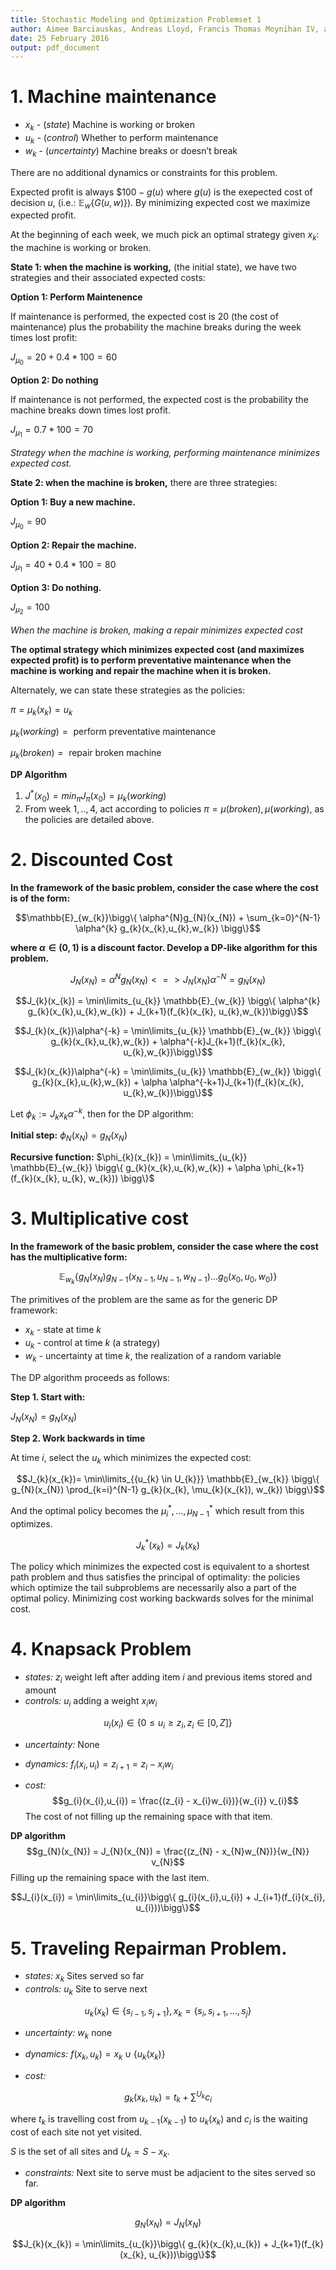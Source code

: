 ```yaml
---
title: Stochastic Modeling and Optimization Problemset 1
author: Aimee Barciauskas, Andreas Lloyd, Francis Thomas Moynihan IV, and Seda Yilmaz
date: 25 February 2016
output: pdf_document
---
```


# 1. Machine maintenance

* $x_{k}$ - (*state*) Machine is working or broken
* $u_{k}$ - (*control*) Whether to perform maintenance
* $w_{k}$ - (*uncertainty*) Machine breaks or doesn't break

There are no additional dynamics or constraints for this problem.

Expected profit is always $\$100 - g(u)$ where $g(u)$ is the exepected cost of decision $u$, (i.e.: $\mathbb{E}_{w}\{G(u,w)\}$). By minimizing expected cost we maximize expected profit.

At the beginning of each week, we much pick an optimal strategy given $x_{k}$: the machine is working or broken.

**State 1: when the machine is working,** (the initial state), we have two strategies and their associated expected costs:

**Option 1: Perform Maintenence**

If maintenance is performed, the expected cost is 20 (the cost of maintenance) plus the probability the machine breaks during the week times lost profit:

$J_{\mu_{0}} = 20 + 0.4*100 = 60$

**Option 2: Do nothing**

If maintenance is not performed, the expected cost is the probability the machine breaks down times lost profit.

$J_{\mu_{1}} = 0.7*100 = 70$

*Strategy when the machine is working, performing maintenance minimizes expected cost.*

**State 2: when the machine is broken,** there are three strategies:

**Option 1: Buy a new machine.**

$J_{\mu_{0}} = 90$

**Option 2: Repair the machine.**

$J_{\mu_{1}} = 40 + 0.4*100 = 80$

**Option 3: Do nothing.**

$J_{\mu_{2}} = 100$

*When the machine is broken, making a repair minimizes expected cost*

**The optimal strategy which minimizes expected cost (and maximizes expected profit) is to perform preventative maintenance when the machine is working and repair the machine when it is broken.**

Alternately, we can state these strategies as the policies:

$\pi = \mu_{k}(x_{k}) = u_{k}$

$\mu_{k}(working) = \text{ perform preventative maintenance}$

$\mu_{k}(broken) = \text{ repair broken machine}$

**DP Algorithm**

1. $J^{*}(x_{0}) = min_{\pi}J_{\pi}(x_{0}) =  \mu_{k}(working)$
2. From week $1,..,4$, act according to policies $\pi = {\mu(broken), \mu(working)}$, as the policies are detailed above.

# 2. Discounted Cost

**In the framework of the basic problem, consider the case where the cost is of the form:**

$$\mathbb{E}_{w_{k}}\bigg\{ \alpha^{N}g_{N}(x_{N}) + \sum_{k=0}^{N-1} \alpha^{k} g_{k}(x_{k},u_{k},w_{k}) \bigg\}$$

**where $\alpha \in (0,1)$ is a discount factor. Develop a DP-like algorithm for this problem.**

$$J_{N}(x_{N}) = \alpha^{N}g_{N}(x_{N}) <=> J_{N}(x_{N})\alpha^{-N} = g_{N}(x_{N})$$

$$J_{k}(x_{k}) = \min\limits_{u_{k}} \mathbb{E}_{w_{k}} \bigg\{ \alpha^{k} g_{k}(x_{k},u_{k},w_{k}) + J_{k+1}(f_{k}(x_{k}, u_{k},w_{k})\bigg\}$$

$$J_{k}(x_{k})\alpha^{-k} = \min\limits_{u_{k}} \mathbb{E}_{w_{k}} \bigg\{ g_{k}(x_{k},u_{k},w_{k}) + \alpha^{-k}J_{k+1}(f_{k}(x_{k}, u_{k},w_{k})\bigg\}$$

$$J_{k}(x_{k})\alpha^{-k} = \min\limits_{u_{k}} \mathbb{E}_{w_{k}} \bigg\{ g_{k}(x_{k},u_{k},w_{k}) + \alpha \alpha^{-k+1}J_{k+1}(f_{k}(x_{k}, u_{k},w_{k})\bigg\}$$

Let $\phi_{k} := J_{k}x_{k}\alpha^{-k}$, then for the DP algorithm:

**Initial step:** $\phi_{N}(x_{N}) = g_{N}(x_{N})$

**Recursive function:** $\phi_{k}(x_{k}) = \min\limits_{u_{k}} \mathbb{E}_{w_{k}} \bigg\{ g_{k}(x_{k},u_{k},w_{k}) + \alpha \phi_{k+1} (f_{k}(x_{k}, u_{k}, w_{k})) \bigg\}$

# 3. Multiplicative cost

**In the framework of the basic problem, consider the case where the cost has the multiplicative form:**

$$\mathbb{E}_{w_{k}} \bigg\{ g_{N}(x_{N})g_{N-1}(x_{N-1},u_{N-1},w_{N-1})...g_{0}(x_{0},u_{0},w_{0})\bigg\}$$

The primitives of the problem are the same as for the generic DP framework:

* $x_{k}$ - state at time $k$
* $u_{k}$ - control at time $k$ (a strategy)
* $w_{k}$ - uncertainty at time $k$, the realization of a random variable

The DP algorithm proceeds as follows:

**Step 1. Start with:**

$J_{N}(x_{N})= g_{N}(x_{N})$

**Step 2. Work backwards in time**

At time $i$, select the $u_{k}$ which minimizes the expected cost:

$$J_{k}(x_{k})= \min\limits_{{u_{k} \in U_{k}}} \mathbb{E}_{w_{k}} \bigg\{ g_{N}(x_{N}) \prod_{k=i}^{N-1} g_{k}(x_{k}, \mu_{k}(x_{k}), w_{k}) \bigg\}$$

And the optimal policy becomes the $\mu^{*}_{i},...,\mu^{*}_{N-1}$ which result from this optimizes.

$$J^{*}_{k}(x_{k}) = J_{k}(x_{k})$$

The policy which minimizes the expected cost is equivalent to a shortest path problem and thus satisfies the principal of optimality: the policies which optimize the tail subproblems are necessarily also a part of the optimal policy. Minimizing cost working backwards solves for the minimal cost.

# 4. Knapsack Problem

* *states:* $z_{i}$ weight left after adding item $i$ and previous items stored and amount
* *controls:* $u_{i}$ adding a weight $x_{i}w_{i}$

$$u_{i}(x_{i}) \in \{ 0 \leq u_{i} \geq z_{i}, z_{i} \in [0, Z] \}$$

* *uncertainty:* None

* *dynamics:* $f_{i}(x_{i}, u_{i}) = z_{i+1} = z_{i} - x_{i}w_{i}$

* *cost:* 
$$g_{i}(x_{i},u_{i}) = \frac{(z_{i} - x_{i}w_{i})}{w_{i}} v_{i}$$
The cost of not filling up the remaining space with that item.

**DP algorithm**
$$g_{N}(x_{N}) = J_{N}(x_{N}) = \frac{(z_{N} - x_{N}w_{N})}{w_{N}} v_{N}$$
Filling up the remaining space with the last item.

$$J_{i}(x_{i}) = \min\limits_{u_{i}}\bigg\{ g_{i}(x_{i},u_{i}) + J_{i+1}(f_{i}(x_{i}, u_{i}))\bigg\}$$


# 5. Traveling Repairman Problem.

* *states:* $x_{k}$ Sites served so far
* *controls:* $u_{k}$ Site to serve next

$$u_{k}(x_{k}) \in \big\{ s_{i-1}, s_{j+1}\big\}, x_{k} = \big\{ s_{i}, s_{i+1}, ..., s_{j}\big\}$$

* *uncertainty:* $w_{k}$ none

* *dynamics:* $f(x_{k},u_{k}) = x_{k} \cup \big\{u_{k}(x_{k})\big\}$

* *cost:*

$$g_{k}(x_{k},u_{k}) = t_{k} + \sum^{U_{k}} c_{i}$$

where $t_{k}$ is travelling cost from $u_{k-1}(x_{k-1})$ to $u_{k}(x_{k})$ and $c_{i}$ is the waiting cost of each site not yet visited.

$S$ is the set of all sites and $U_{k} = S - x_{k}$.

* *constraints:* Next site to serve must be adjacient to the sites served so far.

**DP algorithm**

$$g_{N}(x_{N}) = J_{N}(x_{N})$$

$$J_{k}(x_{k}) = \min\limits_{u_{k}}\bigg\{ g_{k}(x_{k},u_{k}) + J_{k+1}(f_{k}(x_{k}, u_{k}))\bigg\}$$



